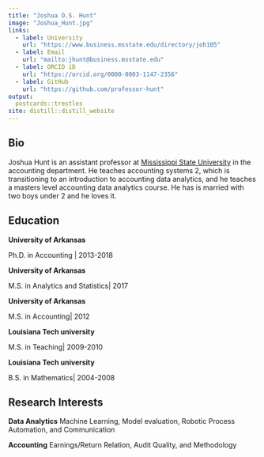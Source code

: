 ```yaml
---
title: "Joshua O.S. Hunt"
image: "Joshua_Hunt.jpg"
links:
  - label: University
    url: "https://www.business.msstate.edu/directory/joh105"
  - label: Email
    url: "mailto:jhunt@business.msstate.edu"
  - label: ORCID iD
    url: "https://orcid.org/0000-0003-1147-2356"
  - label: GitHub
    url: "https://github.com/professor-hunt"
output:
  postcards::trestles
site: distill::distill_website
---
```

 
## Bio

Joshua Hunt is an assistant professor at [Mississippi State University](https://www.business.msstate.edu/academics/adkerson-school-accountancy) in the accounting department. He teaches accounting systems 2, which is transitioning to an introduction to accounting data analytics, and he teaches a masters level accounting data analytics course. He has is married with two boys under 2 and he loves it.

## Education

**University of Arkansas** 

Ph.D. in Accounting | 2013-2018

**University of Arkansas** 

M.S. in Analytics and Statistics| 2017

**University of Arkansas** 

M.S. in Accounting| 2012

**Louisiana Tech university** 

M.S. in Teaching| 2009-2010

**Louisiana Tech university** 

B.S. in Mathematics| 2004-2008

## Research Interests

**Data Analytics** 
Machine Learning, Model evaluation, Robotic Process Automation, and Communication

**Accounting** 
Earnings/Return Relation, Audit Quality, and Methodology



